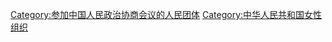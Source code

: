 {{Catmore}}

[[Category:参加中国人民政治协商会议的人民团体|Category:参加中国人民政治协商会议的人民团体]]
[[Category:中华人民共和国女性组织|Category:中华人民共和国女性组织]]